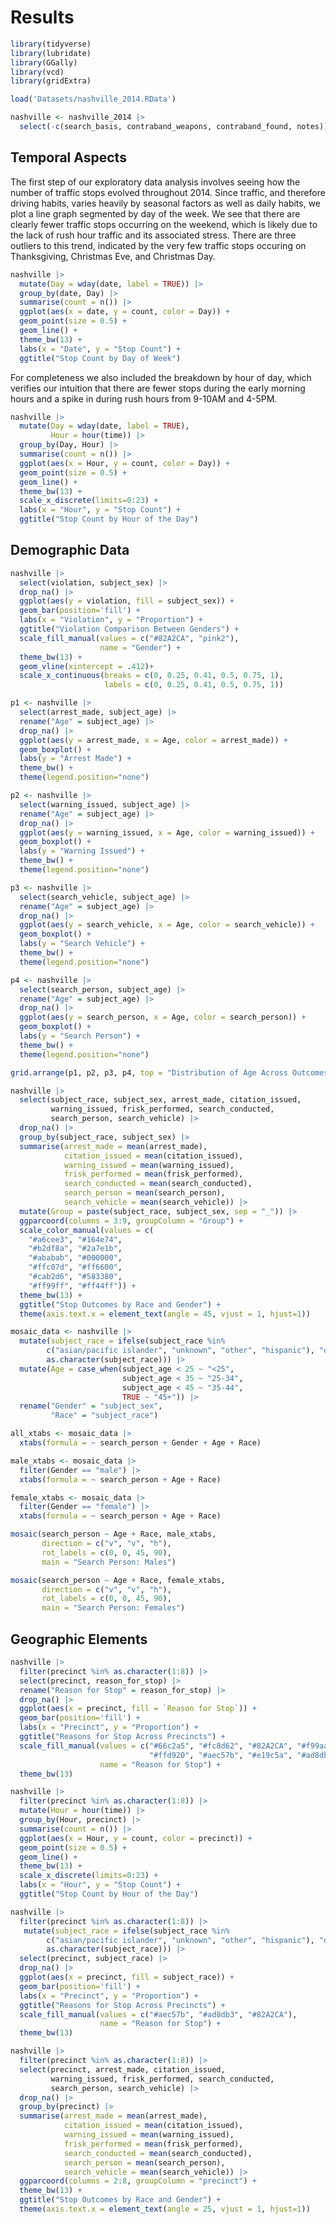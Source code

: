 # Results

```r
library(tidyverse)
library(lubridate)
library(GGally)
library(vcd)
library(gridExtra)

load('Datasets/nashville_2014.RData')

nashville <- nashville_2014 |> 
  select(-c(search_basis, contraband_weapons, contraband_found, notes))
```

## Temporal Aspects

The first step of our exploratory data analysis involves seeing how the number of traffic stops evolved throughout 2014. Since traffic, and therefore driving habits, varies heavily by seasonal factors as well as daily habits, we plot a line graph segmented by day of the week. We see that there are clearly fewer traffic stops occurring on the weekend, which is likely due to the lack of rush hour traffic and its associated stress. There are three outliers to this trend, indicated by the very few traffic stops occuring on Thanksgiving, Christmas Eve, and Christmas Day.

```r
nashville |> 
  mutate(Day = wday(date, label = TRUE)) |> 
  group_by(date, Day) |> 
  summarise(count = n()) |> 
  ggplot(aes(x = date, y = count, color = Day)) + 
  geom_point(size = 0.5) +
  geom_line() +
  theme_bw(13) +
  labs(x = "Date", y = "Stop Count") +
  ggtitle("Stop Count by Day of Week")
```

For completeness we also included the breakdown by hour of day, which verifies our intuition that there are fewer stops during the early morning hours and a spike in during rush hours from 9-10AM and 4-5PM.

```r
nashville |> 
  mutate(Day = wday(date, label = TRUE),
         Hour = hour(time)) |> 
  group_by(Day, Hour) |> 
  summarise(count = n()) |> 
  ggplot(aes(x = Hour, y = count, color = Day)) + 
  geom_point(size = 0.5) +
  geom_line() +
  theme_bw(13) +
  scale_x_discrete(limits=0:23) + 
  labs(x = "Hour", y = "Stop Count") +
  ggtitle("Stop Count by Hour of the Day") 
```


## Demographic Data

```r
nashville |> 
  select(violation, subject_sex) |> 
  drop_na() |> 
  ggplot(aes(y = violation, fill = subject_sex)) + 
  geom_bar(position='fill') + 
  labs(x = "Violation", y = "Proportion") + 
  ggtitle("Violation Comparison Between Genders") + 
  scale_fill_manual(values = c("#82A2CA", "pink2"),
                    name = "Gender") + 
  theme_bw(13) +
  geom_vline(xintercept = .412)+
  scale_x_continuous(breaks = c(0, 0.25, 0.41, 0.5, 0.75, 1), 
                     labels = c(0, 0.25, 0.41, 0.5, 0.75, 1))
```

```r
p1 <- nashville |> 
  select(arrest_made, subject_age) |> 
  rename("Age" = subject_age) |> 
  drop_na() |> 
  ggplot(aes(y = arrest_made, x = Age, color = arrest_made)) +
  geom_boxplot() + 
  labs(y = "Arrest Made") +
  theme_bw() + 
  theme(legend.position="none") 

p2 <- nashville |> 
  select(warning_issued, subject_age) |> 
  rename("Age" = subject_age) |> 
  drop_na() |> 
  ggplot(aes(y = warning_issued, x = Age, color = warning_issued)) +
  geom_boxplot() + 
  labs(y = "Warning Issued") +
  theme_bw() + 
  theme(legend.position="none") 

p3 <- nashville |> 
  select(search_vehicle, subject_age) |> 
  rename("Age" = subject_age) |> 
  drop_na() |> 
  ggplot(aes(y = search_vehicle, x = Age, color = search_vehicle)) +
  geom_boxplot() + 
  labs(y = "Search Vehicle") +
  theme_bw() + 
  theme(legend.position="none") 

p4 <- nashville |> 
  select(search_person, subject_age) |> 
  rename("Age" = subject_age) |> 
  drop_na() |> 
  ggplot(aes(y = search_person, x = Age, color = search_person)) +
  geom_boxplot() + 
  labs(y = "Search Person") +
  theme_bw() + 
  theme(legend.position="none") 

grid.arrange(p1, p2, p3, p4, top = "Distribution of Age Across Outcomes")
``` 

```r
nashville |> 
  select(subject_race, subject_sex, arrest_made, citation_issued, 
         warning_issued, frisk_performed, search_conducted, 
         search_person, search_vehicle) |> 
  drop_na() |> 
  group_by(subject_race, subject_sex) |> 
  summarise(arrest_made = mean(arrest_made),
            citation_issued = mean(citation_issued),
            warning_issued = mean(warning_issued),
            frisk_performed = mean(frisk_performed),
            search_conducted = mean(search_conducted),
            search_person = mean(search_person),
            search_vehicle = mean(search_vehicle)) |> 
  mutate(Group = paste(subject_race, subject_sex, sep = "_")) |> 
  ggparcoord(columns = 3:9, groupColumn = "Group") +
  scale_color_manual(values = c(
    "#a6cee3", "#164e74",
    "#b2df8a", "#2a7e1b",
    "#ababab", "#000000",
    "#ffc07d", "#ff6600",
    "#cab2d6", "#583380",
    "#ff99ff", "#ff44ff")) +
  theme_bw(13) + 
  ggtitle("Stop Outcomes by Race and Gender") +
  theme(axis.text.x = element_text(angle = 45, vjust = 1, hjust=1))
```

```r
mosaic_data <- nashville |> 
  mutate(subject_race = ifelse(subject_race %in% 
        c("asian/pacific islander", "unknown", "other", "hispanic"), "other", 
        as.character(subject_race))) |> 
  mutate(Age = case_when(subject_age < 25 ~ "<25",
                         subject_age < 35 ~ "25-34",
                         subject_age < 45 ~ "35-44",
                         TRUE ~ "45+")) |> 
  rename("Gender" = "subject_sex",
         "Race" = "subject_race") 

all_xtabs <- mosaic_data |> 
  xtabs(formula = ~ search_person + Gender + Age + Race)

male_xtabs <- mosaic_data |> 
  filter(Gender == "male") |> 
  xtabs(formula = ~ search_person + Age + Race)

female_xtabs <- mosaic_data |> 
  filter(Gender == "female") |> 
  xtabs(formula = ~ search_person + Age + Race)

mosaic(search_person ~ Age + Race, male_xtabs, 
       direction = c("v", "v", "h"),
       rot_labels = c(0, 0, 45, 90),
       main = "Search Person: Males")

mosaic(search_person ~ Age + Race, female_xtabs, 
       direction = c("v", "v", "h"),
       rot_labels = c(0, 0, 45, 90),
       main = "Search Person: Females")

```

## Geographic Elements

```r
nashville |> 
  filter(precinct %in% as.character(1:8)) |> 
  select(precinct, reason_for_stop) |> 
  rename("Reason for Stop" = reason_for_stop) |> 
  drop_na() |> 
  ggplot(aes(x = precinct, fill = `Reason for Stop`)) + 
  geom_bar(position='fill') + 
  labs(x = "Precinct", y = "Proportion") + 
  ggtitle("Reasons for Stop Across Precincts") + 
  scale_fill_manual(values = c("#66c2a5", "#fc8d62", "#82A2CA", "#f99aa4", 
                               "#ffd920", "#aec57b", "#e19c5a", "#ad8db3"),
                    name = "Reason for Stop") + 
  theme_bw(13)
```

```r
nashville |>
  filter(precinct %in% as.character(1:8)) |> 
  mutate(Hour = hour(time)) |> 
  group_by(Hour, precinct) |> 
  summarise(count = n()) |> 
  ggplot(aes(x = Hour, y = count, color = precinct)) + 
  geom_point(size = 0.5) +
  geom_line() +
  theme_bw(13) +
  scale_x_discrete(limits=0:23) + 
  labs(x = "Hour", y = "Stop Count") +
  ggtitle("Stop Count by Hour of the Day") 
```


```r
nashville |> 
  filter(precinct %in% as.character(1:8)) |> 
   mutate(subject_race = ifelse(subject_race %in% 
        c("asian/pacific islander", "unknown", "other", "hispanic"), "other", 
        as.character(subject_race))) |> 
  select(precinct, subject_race) |> 
  drop_na() |> 
  ggplot(aes(x = precinct, fill = subject_race)) + 
  geom_bar(position='fill') + 
  labs(x = "Precinct", y = "Proportion") + 
  ggtitle("Reasons for Stop Across Precincts") + 
  scale_fill_manual(values = c("#aec57b", "#ad8db3", "#82A2CA"),
                    name = "Reason for Stop") + 
  theme_bw(13)
```

```r
nashville |> 
  filter(precinct %in% as.character(1:8)) |> 
  select(precinct, arrest_made, citation_issued, 
         warning_issued, frisk_performed, search_conducted, 
         search_person, search_vehicle) |> 
  drop_na() |> 
  group_by(precinct) |> 
  summarise(arrest_made = mean(arrest_made),
            citation_issued = mean(citation_issued),
            warning_issued = mean(warning_issued),
            frisk_performed = mean(frisk_performed),
            search_conducted = mean(search_conducted),
            search_person = mean(search_person),
            search_vehicle = mean(search_vehicle)) |> 
  ggparcoord(columns = 2:8, groupColumn = "precinct") +
  theme_bw(13) + 
  ggtitle("Stop Outcomes by Race and Gender") +
  theme(axis.text.x = element_text(angle = 25, vjust = 1, hjust=1))
```





